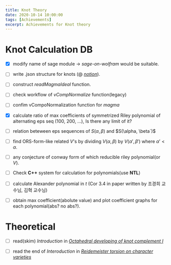 ```yaml
---
title: Knot Theory
date: 2020-10-14 10:00:00
tags: [Achievements]
excerpt: Achievements for Knot theory
---
```


# Knot Calculation DB

- [x] modify name of sage module -> _sage-on-wolfram_ would be suitable.

- [ ] write .json structure for knots (@ [_notion_](https://www.notion.so/Knot-DB-Wiki-8b252f7e8f364feba2992a16af9ce8d8)).

- [ ] construct _readMagmaIdeal_ function.

- [ ] check workflow of _vCompNormalize_ function(legacy)

- [ ] confim vCompoNormalization function for _magma_

- [x] calculate ratio of max coefficients of symmetrized Riley polynomial of alternating eps seq (100, 200, ...), Is there any limit of it?

- [ ] relation beteween eps sequences of $S(\alpha, \beta)$ and $S(\alpha, \beta`)$

- [ ] find ORS-form-like related $V$'s by dividing $V(\alpha, \beta)$ by $V(\alpha', \beta')$ where $\alpha' < \alpha$.

- [ ] any conjecture of conway form of which reducible riley polynomial(or $V$).

- [ ] Check __C++__ system for calculation for polynomials(use __NTL__)

- [ ] calculate Alexander polynomial in $t$ (Cor 3.4 in paper written by 조경희 교수님, 김혁 교수님)

- [ ] obtain max coefficient(abolute value) and plot coefficient graphs for each polynomial(abs? no abs?).

# Theoretical

- [ ] read(skim) _Introduction_ in [_Octahedral developing of knot complement I_](../../../todo/#further-readings)

- [ ] read the end of _Interoduction_ in [_Reidemeister torsion on character varieties_](../../../todo/#further-readings)